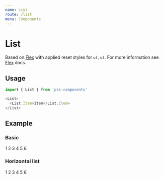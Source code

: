 ```yaml
---
name: List
route: /list
menu: Components
---
```



# List

Based on [Flex](#/flex) with applied reset styles for `ul`, `ol`. For more information see [Flex](#/flex) docs.

## Usage

```js
import { List } from 'pss-components'
```

```js
<List>
  <List.Item>Item</List.Item>
</List>
```

## Example

### Basic

<Playground>
  <List>
    <List.Item>1</List.Item>
    <List.Item>2</List.Item>
    <List.Item>3</List.Item>
    <List.Item>4</List.Item>
    <List.Item>5</List.Item>
    <List.Item>6</List.Item>
  </List>
</Playground>

### Horizontal list

<Playground>
  <List flexDirection='row' justifyContent='space-between'>
    <List.Item>1</List.Item>
    <List.Item>2</List.Item>
    <List.Item>3</List.Item>
    <List.Item>4</List.Item>
    <List.Item>5</List.Item>
    <List.Item>6</List.Item>
  </List>
</Playground>
